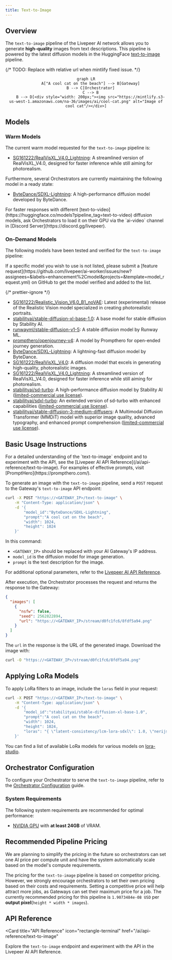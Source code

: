 ```yaml
---
title: Text-to-Image
---
```


## Overview

The `text-to-image` pipeline of the Livepeer AI network allows you to generate
**high-quality** images from text descriptions. This pipeline is powered by the
latest diffusion models in the HuggingFace
[text-to-image](https://huggingface.co/models?pipeline_tag=text-to-image)
pipeline.

{/* TODO: Replace with relative url when mintlify fixed issue. */}

<div align="center">

```mermaid
graph LR
    A["A cool cat on the beach"] --> B[Gateway]
    B --> C[Orchestrator]
    C --> B
    B --> D[<div style="width: 200px;"><img src="https://mintlify.s3-us-west-1.amazonaws.com/na-36/images/ai/cool-cat.png" alt="Image of cool cat"/></div>]
```

</div>

## Models

### Warm Models

The current warm model requested for the `text-to-image` pipeline is:

- [SG161222/RealVisXL_V4.0_Lightning](https://huggingface.co/SG161222/RealVisXL_V4.0_Lightning):
  A streamlined version of RealVisXL_V4.0, designed for faster inference while
  still aiming for photorealism.

Furthermore, several Orchestrators are currently maintaining the following model
in a ready state:

- [ByteDance/SDXL-Lightning](https://huggingface.co/ByteDance/SDXL-Lightning):
  A high-performance diffusion model developed by ByteDance.

<Tip>
  For faster responses with different
  [text-to-video](https://huggingface.co/models?pipeline_tag=text-to-video)
  diffusion models, ask Orchestrators to load it on their GPU via the `ai-video`
  channel in [Discord Server](https://discord.gg/livepeer).
</Tip>

### On-Demand Models

The following models have been tested and verified for the `text-to-image`
pipeline:

<Note>
  If a specific model you wish to use is not listed, please submit a [feature
  request](https://github.com/livepeer/ai-worker/issues/new?assignees=&labels=enhancement%2Cmodel&projects=&template=model_request.yml)
  on GitHub to get the model verified and added to the list.
</Note>

{/* prettier-ignore */}
<Accordion title="Tested and Verified Diffusion Models">
- [SG161222/Realistic_Vision_V6.0_B1_noVAE](https://huggingface.co/SG161222/Realistic_Vision_V6.0_B1_noVAE): Latest (experimental) release of the Realistic Vision model specialized in creating photorealistic portraits.
- [stabilityai/stable-diffusion-xl-base-1.0](https://huggingface.co/stabilityai/stable-diffusion-xl-base-1.0): A base model for stable diffusion by Stability AI.
- [runwayml/stable-diffusion-v1-5](https://huggingface.co/runwayml/stable-diffusion-v1-5): A stable diffusion model by Runway ML.
- [prompthero/openjourney-v4](https://huggingface.co/prompthero/openjourney-v4): A model by Prompthero for open-ended journey generation.
- [ByteDance/SDXL-Lightning](https://huggingface.co/ByteDance/SDXL-Lightning): A lightning-fast diffusion model by ByteDance.
- [SG161222/RealVisXL_V4.0](https://huggingface.co/SG161222/RealVisXL_V4.0): A diffusion model that excels in generating high-quality, photorealistic images.
- [SG161222/RealVisXL_V4.0_Lightning](https://huggingface.co/SG161222/RealVisXL_V4.0_Lightning): A streamlined version of RealVisXL_V4.0, designed for faster inference while still aiming for photorealism.
- [stabilityai/sd-turbo](https://huggingface.co/stabilityai/sd-turbo): A high-performance diffusion model by Stability AI ([limited-commercial use license](https://stability.ai/license)).
- [stabilityai/sdxl-turbo](https://huggingface.co/stabilityai/sdxl-turbo): An extended version of sd-turbo with enhanced capabilities ([limited-commercial use license](https://stability.ai/license)).
- [stabilityai/stable-diffusion-3-medium-diffusers](https://huggingface.co/stabilityai/stable-diffusion-3-medium-diffusers/): A Multimodal Diffusion Transformer (MMDiT) model with superior image quality, advanced typography, and enhanced prompt comprehension ([limited-commercial use license](https://stability.ai/license)).
</Accordion>

## Basic Usage Instructions

<Tip>
  For a detailed understanding of the `text-to-image` endpoint and to experiment
  with the API, see the [Livepeer AI API
  Reference](/ai/api-reference/text-to-image). For examples of effective
  prompts, visit [PromptHero](https://prompthero.com/).
</Tip>

To generate an image with the `text-to-image` pipeline, send a `POST` request to
the Gateway's `text-to-image` API endpoint:

```bash
curl -X POST "https://<GATEWAY_IP>/text-to-image" \
    -H "Content-Type: application/json" \
    -d '{
        "model_id":"ByteDance/SDXL-Lightning",
        "prompt":"A cool cat on the beach",
        "width": 1024,
        "height": 1024
    }'
```

In this command:

- `<GATEWAY_IP>` should be replaced with your AI Gateway's IP address.
- `model_id` is the diffusion model for image generation.
- `prompt` is the text description for the image.

For additional optional parameters, refer to the
[Livepeer AI API Reference](/ai/api-reference/text-to-image).

After execution, the Orchestrator processes the request and returns the response
to the Gateway:

```json
{
  "images": [
    {
      "nsfw": false,
      "seed": 2562822894,
      "url": "https://<GATEWAY_IP>/stream/d0fc1fc6/8fdf5a94.png"
    }
  ]
}
```

The `url` in the response is the URL of the generated image. Download the image
with:

```bash
curl -O "https://<GATEWAY_IP>/stream/d0fc1fc6/8fdf5a94.png"
```

## Applying LoRa Models

To apply LoRa filters to an image, include the `loras` field in your request:

```bash
curl -X POST "https://<GATEWAY_IP>/text-to-image" \
    -H "Content-Type: application/json" \
    -d '{
        "model_id":"stabilityai/stable-diffusion-xl-base-1.0",
        "prompt":"A cool cat on the beach",
        "width": 1024,
        "height": 1024,
        "loras": "{ \"latent-consistency/lcm-lora-sdxl\": 1.0, \"nerijs/pixel-art-xl\": 1.2}"
    }'
```

You can find a list of available LoRa models for various models on
[lora-studio](https://huggingface.co/spaces/enzostvs/lora-studio).

## Orchestrator Configuration

To configure your Orchestrator to serve the `text-to-image` pipeline, refer to
the [Orchestrator Configuration](/ai/orchestrators/get-started) guide.

### System Requirements

The following system requirements are recommended for optimal performance:

- [NVIDIA GPU](https://developer.nvidia.com/cuda-gpus) with **at least 24GB** of
  VRAM.

## Recommended Pipeline Pricing

<Note>We are planning to simplify the pricing in the future so orchestrators can set 
one AI price per compute unit and have the system automatically scale based on the 
model's compute requirements.</Note>

The pricing for the `text-to-image` pipeline is based on competitor pricing. However, 
we strongly encourage orchestrators to set their own pricing based on their costs and 
requirements. Setting a competitive price will help attract more jobs, as Gateways can 
set their maximum price for a job. The currently recommended pricing for this pipeline 
is `1.9073484e-08 USD` per **output pixel**(`height * width * images`).

## API Reference

<Card
  title="API Reference"
  icon="rectangle-terminal"
  href="/ai/api-reference/text-to-image"
>
  Explore the `text-to-image` endpoint and experiment with the API in the
  Livepeer AI API Reference.
</Card>
